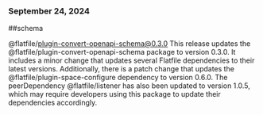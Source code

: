 ### September 24, 2024
##schema

@flatfile/plugin-convert-openapi-schema@0.3.0
This release updates the @flatfile/plugin-convert-openapi-schema package to version 0.3.0. It includes a minor change that updates several Flatfile dependencies to their latest versions. Additionally, there is a patch change that updates the @flatfile/plugin-space-configure dependency to version 0.6.0. The peerDependency @flatfile/listener has also been updated to version 1.0.5, which may require developers using this package to update their dependencies accordingly.